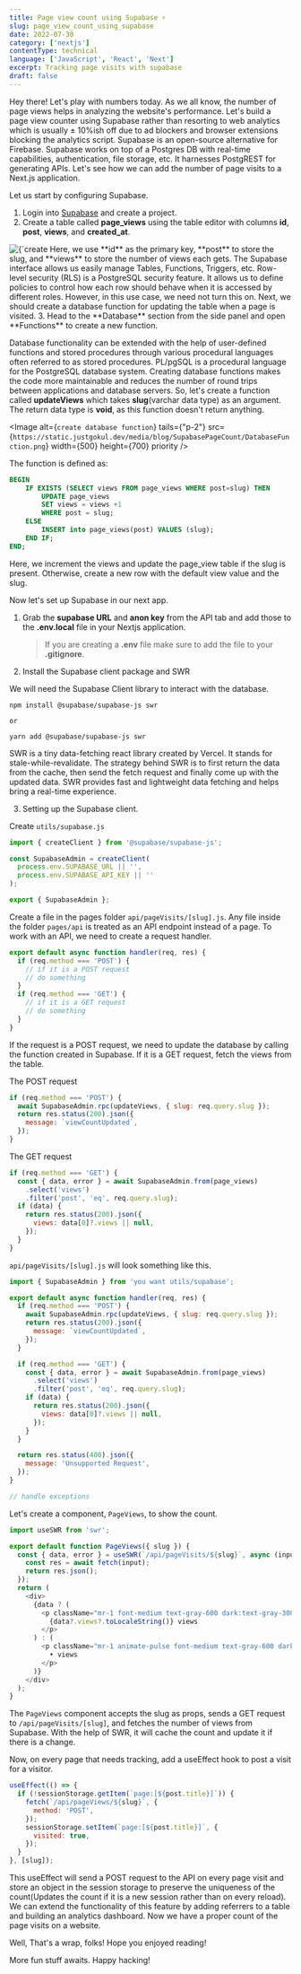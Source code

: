 ```yaml
---
title: Page view count using Supabase ⚡
slug: page_view_count_using_supabase
date: 2022-07-30
category: ['nextjs']
contentType: technical
language: ['JavaScript', 'React', 'Next']
excerpt: Tracking page visits with supabase
draft: false
---
```


Hey there! Let's play with numbers today. As we all know, the number of page views helps in analyzing the website's performance. Let's build a page view counter using Supabase rather than resorting to web analytics which is usually ± 10%ish off due to ad blockers and browser extensions blocking the analytics script. Supabase is an open-source alternative for Firebase. Supabase works on top of a Postgres DB with real-time capabilities, authentication, file storage, etc. It harnesses PostgREST for generating APIs. Let's see how we can add the number of page visits to a Next.js application.

Let us start by configuring Supabase.

1. Login into [Supabase](https://supabase.com/) and create a project.
2. Create a table called **page_views** using the table editor with columns **id**, **post**, **views**, and **created_at**.

<Grid>
  <Image
    alt={`create table`}
    tails={'p-2'}
    src={`https://static.justgokul.dev/media/blog/SupabasePageCount/CreateTable.png`}
    width={500}
    height={600}
    priority
  />
  Here, we use **id** as the primary key, **post** to store the slug, and **views**
  to store the number of views each gets. The Supabase interface allows us easily
  manage Tables, Functions, Triggers, etc. Row-level security (RLS) is a PostgreSQL
  security feature. It allows us to define policies to control how each row should
  behave when it is accessed by different roles. However, in this use case, we need
  not turn this on. Next, we should create a database function for updating the table
  when a page is visited.
</Grid>
3. Head to the **Database** section from the side panel and open **Functions** to
create a new function.

<Grid>

Database functionality can be extended with the help of user-defined functions and stored procedures through various procedural languages often referred to as stored procedures. PL/pgSQL is a procedural language for the PostgreSQL database system. Creating database functions makes the code more maintainable and reduces the number of round trips between applications and database servers. So, let's create a function called **updateViews** which takes **slug**(varchar data type) as an argument. The return data type is **void**, as this function doesn't return anything.

<Image
    alt={`create database function`}
    tails={"p-2"}
    src={`https://static.justgokul.dev/media/blog/SupabasePageCount/DatabaseFunction.png`}
    width={500}
    height={700}
    priority
/>
</Grid>

The function is defined as:

```sql
BEGIN
    IF EXISTS (SELECT views FROM page_views WHERE post=slug) THEN
        UPDATE page_views
        SET views = views +1
        WHERE post = slug;
    ELSE
        INSERT into page_views(post) VALUES (slug);
    END IF;
END;
```

Here, we increment the views and update the page_view table if the slug is present. Otherwise, create a new row with the default view value and the slug.

Now let's set up Supabase in our next app.

1. Grab the **supabase URL** and **anon key** from the API tab and add those to the **.env.local** file in your Nextjs application.

   > If you are creating a **.env** file make sure to add the file to your **.gitignore**.

2. Install the Supabase client package and SWR

We will need the Supabase Client library to interact with the database.

```shell
npm install @supabase/supabase-js swr

or

yarn add @supabase/supabase-js swr
```

SWR is a tiny data-fetching react library created by Vercel. It stands for stale-while-revalidate. The strategy behind SWR is to first return the data from the cache, then send the fetch request and finally come up with the updated data. SWR provides fast and lightweight data fetching and helps bring a real-time experience.

3. Setting up the Supabase client.

Create `utils/supabase.js`

```js
import { createClient } from '@supabase/supabase-js';

const SupabaseAdmin = createClient(
  process.env.SUPABASE_URL || '',
  process.env.SUPABASE_API_KEY || ''
);

export { SupabaseAdmin };
```

Create a file in the pages folder `api/pageVisits/[slug].js`. Any file inside the folder `pages/api` is treated as an API endpoint instead of a page. To work with an API, we need to create a request handler.

```js
export default async function handler(req, res) {
  if (req.method === 'POST') {
    // if it is a POST request
    // do something
  }
  if (req.method === 'GET') {
    // if it is a GET request
    // do something
  }
}
```

If the request is a POST request, we need to update the database by calling the function created in Supabase. If it is a GET request, fetch the views from the table.

The POST request

```js
if (req.method === 'POST') {
  await SupabaseAdmin.rpc(updateViews, { slug: req.query.slug });
  return res.status(200).json({
    message: `viewCountUpdated`,
  });
}
```

The GET request

```js
if (req.method === 'GET') {
  const { data, error } = await SupabaseAdmin.from(page_views)
    .select('views')
    .filter('post', 'eq', req.query.slug);
  if (data) {
    return res.status(200).json({
      views: data[0]?.views || null,
    });
  }
}
```

`api/pageVisits/[slug].js` will look something like this.

```js
import { SupabaseAdmin } from 'you want utils/supabase';

export default async function handler(req, res) {
  if (req.method === 'POST') {
    await SupabaseAdmin.rpc(updateViews, { slug: req.query.slug });
    return res.status(200).json({
      message: `viewCountUpdated`,
    });
  }

  if (req.method === 'GET') {
    const { data, error } = await SupabaseAdmin.from(page_views)
      .select('views')
      .filter('post', 'eq', req.query.slug);
    if (data) {
      return res.status(200).json({
        views: data[0]?.views || null,
      });
    }
  }

  return res.status(400).json({
    message: 'Unsupported Request',
  });
}

// handle exceptions
```

Let's create a component, `PageViews`, to show the count.

```js
import useSWR from 'swr';

export default function PageViews({ slug }) {
  const { data, error } = useSWR(`/api/pageVisits/${slug}`, async (input) => {
    const res = await fetch(input);
    return res.json();
  });
  return (
    <div>
      {data ? (
        <p className="mr-1 font-medium text-gray-600 dark:text-gray-300">
          {data?.views?.toLocaleString()} views
        </p>
      ) : (
        <p className="mr-1 animate-pulse font-medium text-gray-600 dark:text-gray-300">
          • views
        </p>
      )}
    </div>
  );
}
```

The `PageViews` component accepts the slug as props, sends a GET request to `/api/pageVisits/[slug]`, and fetches the number of views from Supabase. With the help of SWR, it will cache the count and update it if there is a change.

Now, on every page that needs tracking, add a useEffect hook to post a visit for a visitor.

```js
useEffect(() => {
  if (!sessionStorage.getItem(`page:[${post.title}]`)) {
    fetch(`/api/pageViews/${slug}`, {
      method: 'POST',
    });
    sessionStorage.setItem(`page:[${post.title}]`, {
      visited: true,
    });
  }
}, [slug]);
```

This useEffect will send a POST request to the API on every page visit and store an object in the session storage to preserve the uniqueness of the count(Updates the count if it is a new session rather than on every reload). We can extend the functionality of this feature by adding referrers to a table and building an analytics dashboard. Now we have a proper count of the page visits on a website.

Well, That's a wrap, folks! Hope you enjoyed reading!

More fun stuff awaits. Happy hacking!
